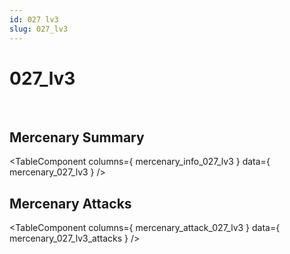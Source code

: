 ```yaml
---
id: 027 lv3
slug: 027_lv3
---
```



# 027_lv3

<div style = {{ display: "flex" }}>
    <Image img={require('@site/static/img/mercenaries/illust/thum_char_view_n_027.jpg')}/>
    <Image img={require('@site/static/img/mercenaries/illust/thum_char_view_o_027.jpg')}/>
</div>

## Mercenary Summary

<TableComponent
  columns={ mercenary_info_027_lv3 }
  data={ mercenary_027_lv3 }
/>

## Mercenary Attacks

<TableComponent
  columns={ mercenary_attack_027_lv3 }
  data={ mercenary_027_lv3_attacks }
/>